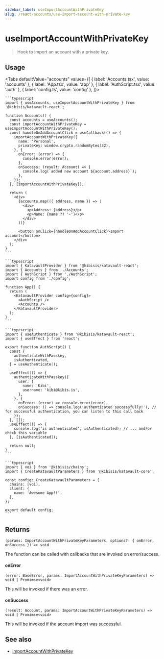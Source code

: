 ```yaml
---
sidebar_label: useImportAccountWithPrivateKey
slug: /react/accounts/use-import-account-with-private-key
---
```



# useImportAccountWithPrivateKey

> Hook to import an account with a private key.

<SectionBreak />

## Usage

<Tabs
  defaultValue="accounts"
  values={[
    { label: 'Accounts.tsx', value: 'accounts' },
    { label: 'App.tsx', value: 'app' },
    { label: 'AuthScript.tsx', value: 'auth' },
    { label: 'config.ts', value: 'config' },
  ]}>
  <TabItem value="accounts">

    ```typescript
    import { useAccounts, useImportAccountWithPrivateKey } from '@kibisis/katavault-react';

    function Accounts() {
      const accounts = useAccounts();
      const importAccountWithPrivateKey = useImportAccountWithPrivateKey();
      const handleOnAddAccountClick = useCallback(() => {
        importAccountWithPrivateKey({
          name: 'Personal',
          privateKey: window.crypto.randomBytes(32),
        }, {
          onError: (error) => {
            console.error(error);
          },
          onSuccess: (result: Account) => {
            console.log(`added new account ${account.address}`);
          },
        });
      }, [importAccountWithPrivateKey]);

      return (
        <div>
          {accounts.map(({ address, name }) => (
            <div>
              <p>Address: {address}</p>
              <p>Name: {name ?? '-'}</p>
            </div>
          ))}

          <button onClick={handleOnAddAccountClick}>Import account</button>
        </div>
      );
    }
    ```

  </TabItem>
  <TabItem value="app">

    ```typescript
    import { KatavaultProvider } from '@kibisis/katavault-react';
    import { Accounts } from './Accounts';
    import { AuthScript } from './AuthScript';
    import config from './config';

    function App() {
      return (
        <KatavaultProvider config={config}>
          <AuthScript />
          <Accounts />
        </KatavaultProvider>
      );
    }
    ```

  </TabItem>
  <TabItem value="auth">

    ```typescript
    import { useAuthenticate } from '@kibisis/katavault-react';
    import { useEffect } from 'react';

    export function AuthScript() {
      const {
        authenticateWithPasskey,
        isAuthenticated,
      } = useAuthenticate();

      useEffect(() => {
        authenticateWithPasskey({
          user: {
            name: 'Kibi',
            username: 'kibi@kibis.is',
          },
        }, {
          onError: (error) => console.error(error),
          onSuccess: () => console.log('authenticated successfully!'), // for successful authentication, you can listen to this call back
        });
      }, []);
      useEffect(() => {
        console.log('is authenticated', isAuthenticated); // ... and/or check this variable
      }, [isAuthenticated]);

      return null;
    }
    ```

  </TabItem>
  <TabItem value="config">

    ```typescript
    import { voi } from '@kibisis/chains';
    import { CreateKatavaultParameters } from '@kibisis/katavault-core';

    const config: CreateKatavaultParameters = {
      chains: [voi],
      client: {
        name: 'Awesome App!!',
      },
    };

    export default config;
    ```

  </TabItem>
</Tabs>

<SectionBreak />

## Returns

`(params: ImportAccountWithPrivateKeyParameters, options?: { onError, onSuccess }) => void`

The function can be called with callbacks that are invoked on error/success.

#### onError

`(error: BaseError, params: ImportAccountWithPrivateKeyParameters) => void | Promimse<void>`

This will be invoked if there was an error.

#### onSuccess

`(result: Account, params: ImportAccountWithPrivateKeyParameters) => void | Promimse<void>`

This will be invoked if the account import was successful.

## See also

* [importAccountWithPrivateKey](02-core/03-accounts/05-import-account-with-private-key.mdx)
